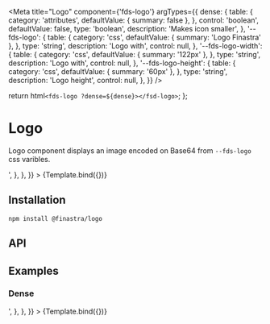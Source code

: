 

<Meta
  title="Logo"
  component={'fds-logo'}
  argTypes={{
    dense: {
      table: {
        category: 'attributes',
        defaultValue: { summary: false },
      },
      control: 'boolean',
      defaultValue: false,
      type: 'boolean',
      description: 'Makes icon smaller',
    },
    '--fds-logo': {
      table: {
        category: 'css',
        defaultValue: { summary: 'Logo Finastra' },
      },
      type: 'string',
      description: 'Logo with',
      control: null,
    },
    '--fds-logo-width': {
      table: {
        category: 'css',
        defaultValue: { summary: '122px' },
      },
      type: 'string',
      description: 'Logo with',
      control: null,
    },
    '--fds-logo-height': {
      table: {
        category: 'css',
        defaultValue: { summary: '60px' },
      },
      type: 'string',
      description: 'Logo height',
      control: null,
    },
  }}
/>

  return html`<fds-logo ?dense=${dense}></fsd-logo>`;
};

# Logo

Logo component displays an image encoded on Base64 from `--fds-logo` css varibles.

<Canvas>
  <Story
    name="Default"
    parameters={{
      docs: {
        source: {
          code: '<fds-logo></fds-logo>',
        },
      },
    }}
  >
    {Template.bind({})}
  </Story>
</Canvas>

## Installation

```
npm install @finastra/logo

```

## API

<ArgsTable of="." story="^" />

## Examples

### Dense

<Canvas>
  <Story
    name="Dense"
    args={{ dense: true }}
    parameters={{
      docs: {
        source: {
          code: '<fds-logo dense></fds-logo>',
        },
      },
    }}
  >
    {Template.bind({})}
  </Story>
</Canvas>
